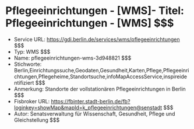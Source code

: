 # Pflegeeinrichtungen - [WMS]- Titel: Pflegeeinrichtungen - [WMS] $$$
- Service URL: https://gdi.berlin.de/services/wms/pflegeeinrichtungen $$$
- Typ: WMS $$$
- Name: pflegeeinrichtungen-wms-3d948821 $$$
- Stichworte: Berlin,Einrichtungssuche,Geodaten,Gesundheit,Karten,Pflege,Pflegeeinrichtungen,Pflegeheime,Standortsuche,infoMapAccessService,inspireidentifiziert $$$
- Anmerkung: Standorte der vollstationären Pflegeeinrichtungen in Berlin $$$
- Fisbroker URL: https://fbinter.stadt-berlin.de/fb?loginkey=showMap&mapId=k_pflegeeinrichtungen@senstadt $$$
- Autor: Senatsverwaltung für Wissenschaft, Gesundheit, Pflege und Gleichstellung $$$
